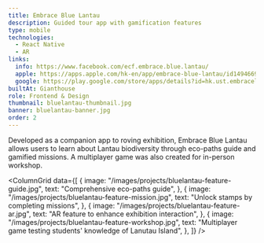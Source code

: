 ```yaml
---
title: Embrace Blue Lantau
description: Guided tour app with gamification features
type: mobile
technologies:
  - React Native
  - AR
links:
  info: https://www.facebook.com/ecf.embrace.blue.lantau/
  apple: https://apps.apple.com/hk-en/app/embrace-blue-lantau/id1494669436
  google: https://play.google.com/store/apps/details?id=hk.ust.embracelantau
builtAt: Gianthouse
role: Frontend & Design
thumbnail: bluelantau-thumbnail.jpg
banner: bluelantau-banner.jpg
order: 2
---
```


<OverviewBlock>
  Developed as a companion app to roving exhibition, Embrace Blue Lantau allows
  users to learn about Lantau biodiversity through eco-paths guide and gamified
  missions. A multiplayer game was also created for in-person workshop.
</OverviewBlock>

<ColumnGrid
  data={[
    {
      image: "/images/projects/bluelantau-feature-guide.jpg",
      text: "Comprehensive eco-paths guide",
    },
    {
      image: "/images/projects/bluelantau-feature-mission.jpg",
      text: "Unlock stamps by completing missions",
    },
    {
      image: "/images/projects/bluelantau-feature-ar.jpg",
      text: "AR feature to enhance exhibition interaction",
    },
    {
      image: "/images/projects/bluelantau-feature-workshop.jpg",
      text: "Multiplayer game testing students' knowledge of Lanutau Island",
    },
  ]}
/>
